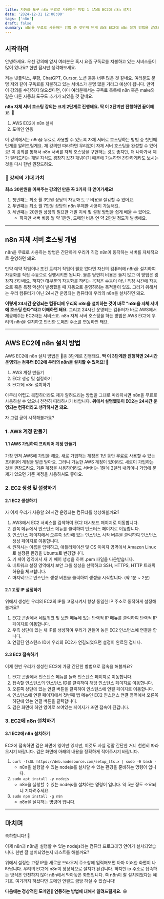 ```yaml
---
title: 자동화 도구 n8n 무료로 사용하는 방법 1 (AWS EC2에 n8n 설치)
date: '2024-12-31 12:00:00'
tags: ['n8n']
draft: false
summary: n8n을 무료로 사용하는 방법 중 첫번째 단계 AWS EC2에 n8n 설치 방법을 알려드릴게요.
---
```


## 시작하며

안녕하세요. 우선 강의에 앞서 여러분은 혹시 요즘 구독료를 지불하고 있는 서비스들이 많이 있나요? 한번 잠시만 생각해보세요.

저는 넷플릭스, 쿠팡, ChatGPT, Cursor, 노션 등등 너무 많은 것 같네요. 여러분도 분명 저와 같이 구독료를 지불하고 있는 서비스가 분명 많을 거라고 예상이 됩니다. 만약 이 강의를 수강하지 않으셨다면, 아마 여러분께서는 구독료 목록에 n8n 혹은 make와 같은 다른 자동화 도구도 추가가 되었을 것 같네요.

**n8n 자체 서버 호스팅 강의는 크게 2단계로 진행돼요. 딱 이 2단계만 진행하면 끝이에요. 🥳**

1. AWS EC2에 n8n 설치
2. 도메인 연동

이 강의에서는 n8n을 무료로 사용할 수 있도록 자체 서버로 호스팅하는 방법 중 첫번째 단계를 알려드릴게요. 제 강의만 따라하면 무리없이 자체 서버 호스팅을 완성할 수 있어요! 이 강의를 통해서 n8n 서버를 자체 호스팅을 구현하는 것도 좋지만, 더 나아가서 제가 알려드리는 개발 지식도 굉장히 값진 개념이기 때문에 가능하면 간단하게라도 보시는 것을 다시 한번 권장드려요.

### 🤩 강의의 기대 가치

**최소 30만원을 아껴주는 강의인 만큼 꼭 3가지 다 얻어가세요!**

1. 첫번째는 최소 월 3만원 상당의 자동화 도구 비용을 절감할 수 있어요.
2. 두번째는 최소 월 7만원 상당의 n8n 무제한 사용이 가능해요.
3. 세번째는 20만원 상당의 필요한 개발 지식 및 설정 방법을 쉽게 배울 수 있어요.
   - 하지만 서버 비용 월 약 1만원, 도메인 비용 연 약 2만원 정도가 발생해요.

---

## n8n 자체 서버 호스팅 개념

n8n을 무료로 사용하는 방법은 간단하게 우리가 직접 n8n이 동작하는 서버를 자체적으로 운영하면 돼요.

만약 예약 작업이나 조건 트리거 작업이 필요 없다면 자신의 컴퓨터에 n8n을 설치하여 자동화를 직접 수동으로 실행시키면 됩니다. 물론 당연히 비용은 들지 않고 이 방법은 굉장히 간단해요. 하지만 대부분의 자동화를 하려는 목적은 수동이 아닌 특정 시간에 자동으로 혹은 특정 액션이 발생했을 때 자동으로 운영하려는 목적들이 있죠. 그러기 위해서는 우리 컴퓨터가 아닌 24시간 운영되는 컴퓨터에 우리의 n8n을 설치하면 돼요.

**이렇게 24시간 운영되는 컴퓨터에 우리의 n8n을 설치하는 것이 바로 "n8n을 자체 서버에 호스팅 한다"라고 이해하면 돼요**. 그리고 24시간 운영되는 컴퓨터가 바로 AWS에서 제공해주는 EC2라는 서비스죠. n8n 자체 서버 호스팅을 하는 방법은 AWS EC2에 우리의 n8n을 설치하고 안전한 도메인 주소를 연동하면 돼요.

---

## AWS EC2에 n8n 설치 방법

AWS EC2에 n8n 설치 방법은 총 3단계로 진행돼요. **딱 이 3단계만 진행하면 24시간 운영되는 컴퓨터 EC2에 우리의 n8n을 설치할 수 있어요! 🥳**

1. AWS 계정 만들기
2. EC2 생성 및 설정하기
3. EC2에 n8n 설치하기

아무리 어렵고 복잡하더라도 제가 알려드리는 방법을 그대로 따라하시면 n8n을 무료로 사용하실 수 있으니 천천히 따라하시기 바랍니다. **위에서 설명했듯이 EC2는 24시간 운영되는 컴퓨터라고 생각하시면 돼요.**

자 그럼 굳이 시작해볼까요?

### 1. AWS 계정 만들기

#### 1.1 AWS 가입하여 프리티어 계정 만들기

가장 먼저 AWS에 가입을 해요. 새로 가입하는 계정은 1년 동안 무료로 사용할 수 있는 프리티어 계정을 발급 받아요. 그러니 가능한 AWS 계정이 있더라도 새로이 가입하는 것을 권장드려요. 기존 계정을 사용하더라도 서버비는 1달에 2달러 내외이니 가입에 문제가 있으면 기존 계정을 사용하셔도 좋아요.

### 2. EC2 생성 및 설정하기

#### 2.1 EC2 생성하기

자 이제 우리가 사용할 24시간 운영되는 컴퓨터를 생성해볼까요?

1. AWS에서 EC2 서비스를 검색하여 EC2 대시보드 페이지로 이동합니다.
2. 왼쪽 메뉴에서 인스턴스 메뉴를 클릭하여 인스터스 페이지로 이동합니다.
3. 인스턴스 페이지에서 오른쪽 상단에 있는 인스턴스 시작 버튼을 클릭하여 인스턴스 생성 페이지로 이동합니다.
4. 원하시는 이름을 입력하고, 애플리케이션 및 OS 이미지 영역에서 Amazon Linux로 설정된 환경을 Ubuntu로 변경합니다.
5. 키 페어 영역에서 새 키 페어 생성을 하여 .pem 파일을 다운받습니다.
6. 네트워크 설정 영역에서 보안 그룹 생성을 선택하고 SSH, HTTPS, HTTP 트래픽 허용을 체크합니다.
7. 마지막으로 인스턴스 생성 버튼을 클릭하여 생성을 시작합니다. (약 1분 ~ 2분)

#### 2.1 고정 IP 설정하기

위에서 생성한 우리의 EC2의 IP를 고정시켜서 항상 동일한 IP 주소로 동작하게 설정해볼까요?

1. EC2 콘솔에서 네트워크 및 보안 메뉴에 있는 탄력적 IP 메뉴를 클릭하여 탄력적 IP 페이지로 이동합니다.
2. 우측 상단에 있는 새 IP를 생성하여 우리가 만들어 놓은 EC2 인스턴스에 연결을 합니다.
3. 연결된 인스턴스 ID에 우리의 EC2가 연결되었으면 설정이 완료된 겁니다.

#### 2.3 EC2 접속하기

이제 한번 우리가 생성한 EC2에 가장 간단한 방법으로 접속을 해볼까요?

1. EC2 콘솔에서 인스턴스 메뉴를 눌러 인스턴스 페이지로 이동합니다.
2. 접속할 인스턴스의 인스턴스 ID를 클릭하여 해당 인스턴스 페이지로 이동합니다.
3. 오른쪽 상단에 있는 연결 버튼을 클릭하여 인스턴스에 연결 페이지로 이동합니다.
4. 인스턴스에 연결 페이지에서 첫번째 탭 메뉴인 EC2 인스턴스 연결 영역에서 오른쪽 하단에 있는 연결 버튼을 클릭합니다.
5. 검은 화면에 하얀 영어로 쓰여있는 페이지가 뜨면 접속이 된겁니다.

### 3. EC2에 n8n 설치하기

#### 3.1 EC2에 n8n 설치하기

EC2에 접속하면 검은 화면에 영어만 있지만, 이것도 사실 정말 간단한 거니 천천히 따라오시기 바랍니다. 검은 화면에 아래의 내용을 정확하게 적어주시기 바랍니다.

1. `curl -fsSL https://deb.nodesource.com/setup_lts.x | sudo -E bash -`
   - n8n을 실행할 수 있는 nodejs를 설치할 수 있는 환경을 준비하는 명령어 입니다.
2. `sudo apt install -y nodejs`
   - n8n을 실행할 수 있는 nodejs를 설치하는 명령어 입니다. 약 5분 정도 소요되니 기다려주세요.
3. `sudo npm install -g n8n`
   - n8n을 설치하는 명령어 입니다.

---

## 마치며

축하합니다! 🥳

이제 n8n과 n8n을 실행할 수 있는 nodejs라는 컴퓨터 프로그래밍 언어가 설치되었습니다. 한번 잘 설치되었는지 테스트를 해볼까요?

위에서 설정한 고정 IP를 새로운 브라우저 주소창에 입력해보면 아마 이러한 화면이 나타납니다. 우리의 EC2에 n8n이 정상적으로 설치가 된겁니다. 하지만 ip 주소로 접속하는 방식은 안전하지 않아 n8n에서 막아놓은 화면입니다. 즉 n8n이 잘 설치되었다는 얘기죠. 여기까지 하셨다면 도메인 연결도 금방 하실 수 있습니다!

**다음에는 정상적인 도메인 연동하는 방법에 대해서 알려드릴게요.** 😆
